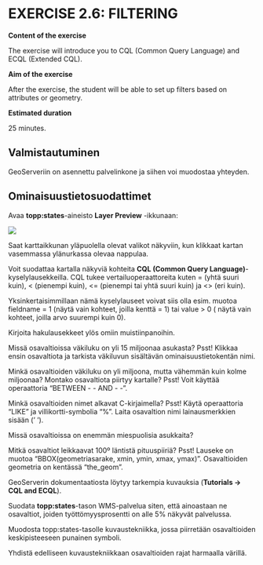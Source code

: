 # EXERCISE 2.6: FILTERING

**Content of the exercise**

The exercise will introduce you to CQL (Common Query Language) and ECQL (Extended CQL). 

**Aim of the exercise**

After the exercise, the student will be able to set up filters based on attributes or geometry.

**Estimated duration**

25 minutes.

## **Valmistautuminen**

GeoServeriin on asennettu palvelinkone ja siihen voi muodostaa yhteyden.

## **Ominaisuustietosuodattimet**

Avaa **topp:states**-aineisto **Layer Preview** -ikkunaan:

![](img/harjoitus_13/image1.png)

Saat karttaikkunan yläpuolella olevat valikot näkyviin, kun klikkaat kartan vasemmassa ylänurkassa olevaa nappulaa.

Voit suodattaa kartalla näkyviä kohteita **CQL (Common Query Language)**-kyselylausekkeilla. CQL tukee vertailuoperaattoreita kuten = (yhtä suuri kuin), \< (pienempi kuin), \<= (pienempi tai yhtä suuri kuin) ja \<\> (eri kuin). 

Yksinkertaisimmillaan nämä kyselylauseet voivat siis olla esim. muotoa fieldname = 1 (näytä vain kohteet, joilla kenttä = 1) tai value \> 0 ( näytä vain kohteet, joilla arvo suurempi kuin 0).

Kirjoita hakulausekkeet ylös omiin muistiinpanoihin.

::: hint-box
Missä osavaltioissa väkiluku on yli 15 miljoonaa asukasta? Psst! Klikkaa ensin osavaltiota ja tarkista väkiluvun sisältävän ominaisuustietokentän nimi.
:::

::: hint-box
Minkä osavaltioiden väkiluku on yli miljoona, mutta vähemmän kuin kolme miljoonaa? Montako osavaltiota piirtyy kartalle? Psst! Voit käyttää operaattoria "BETWEEN - - AND - -".
:::

::: hint-box
Minkä osavaltioiden nimet alkavat C-kirjaimella? Psst! Käytä operaattoria "LIKE" ja villikortti-symbolia "%". Laita osavaltion nimi lainausmerkkien sisään (' ').
:::

::: hint-box
Missä osavaltioissa on enemmän miespuolisia asukkaita?
:::

::: hint-box
Mitkä osavaltiot leikkaavat 100º läntistä pituuspiiriä? Psst! Lauseke on muotoa "BBOX(geometriasarake, xmin, ymin, xmax, ymax)". Osavaltioiden geometria on kentässä "the_geom".
:::

GeoServerin dokumentaatiosta löytyy tarkempia kuvauksia (**Tutorials → CQL and ECQL**).

Suodata **topp:states**-tason WMS-palvelua siten, että ainoastaan ne osavaltiot, joiden työttömyysprosentti on alle 5% näkyvät palvelussa.

Muodosta topp:states-tasolle kuvaustekniikka, jossa piirretään osavaltioiden keskipisteeseen punainen symboli.

Yhdistä edelliseen kuvaustekniikkaan osavaltioiden rajat harmaalla värillä.
